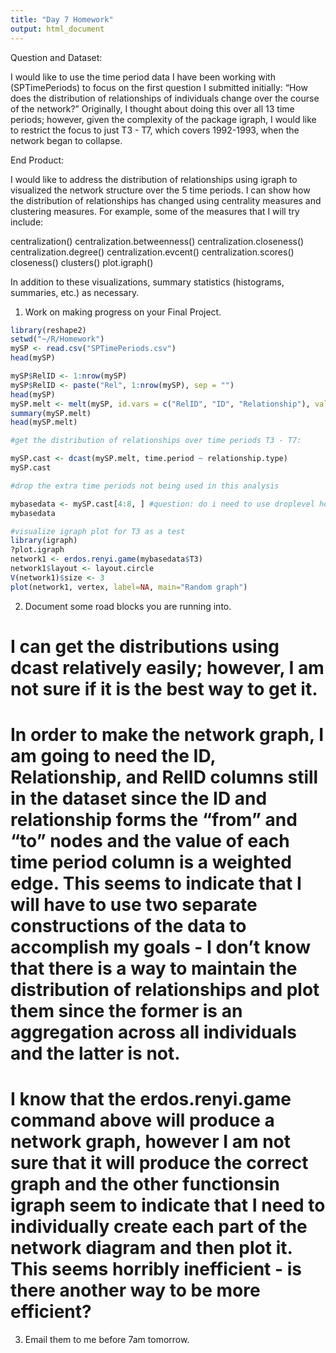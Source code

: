 ```yaml
---
title: "Day 7 Homework"
output: html_document
---
```

Question and Dataset:

I would like to use the time period data I have been working with (SPTimePeriods) to focus on the first question I submitted initially: "How does the distribution of relationships of individuals change over the course of the network?" Originally, I thought about doing this over all 13 time periods; however, given the complexity of the package igraph, I would like to restrict the focus to just T3 - T7, which covers 1992-1993, when the network began to collapse. 

End Product:

I would like to address the distribution of relationships using igraph to visualized the network structure over the 5 time periods. I can show how the distribution of relationships has changed using centrality measures and clustering measures. For example, some of the measures that I will try include:

centralization()
centralization.betweenness()
centralization.closeness()
centralization.degree()
centralization.evcent()
centralization.scores()
closeness()
clusters()
plot.igraph()

In addition to these visualizations, summary statistics (histograms, summaries, etc.) as necessary.


1. Work on making progress on your Final Project.

```r

library(reshape2)
setwd("~/R/Homework")
mySP <- read.csv("SPTimePeriods.csv")
head(mySP)

mySP$RelID <- 1:nrow(mySP)
mySP$RelID <- paste("Rel", 1:nrow(mySP), sep = "")
head(mySP)
mySP.melt <- melt(mySP, id.vars = c("RelID", "ID", "Relationship"), value.name = "relationship.type", variable.name = "time.period")
summary(mySP.melt)
head(mySP.melt)

#get the distribution of relationships over time periods T3 - T7:

mySP.cast <- dcast(mySP.melt, time.period ~ relationship.type)
mySP.cast

#drop the extra time periods not being used in this analysis

mybasedata <- mySP.cast[4:8, ] #question: do i need to use droplevel here instead?
mybasedata

#visualize igraph plot for T3 as a test
library(igraph)
?plot.igraph
network1 <- erdos.renyi.game(mybasedata$T3)
network1$layout <- layout.circle
V(network1)$size <- 3
plot(network1, vertex, label=NA, main="Random graph")

```

2. Document some road blocks you are running into.

# I can get the distributions using dcast relatively easily; however, I am not sure if it is the best way to get it. 

# In order to make the network graph, I am going to need the ID, Relationship, and RelID columns still in the dataset since the ID and relationship forms the "from" and "to" nodes and the value of each time period column is a weighted edge. This seems to indicate that I will have to use two separate constructions of the data to accomplish my goals - I don't know that there is a way to maintain the distribution of relationships and plot them since the former is an aggregation across all individuals and the latter is not.

# I know that the erdos.renyi.game command above will produce a network graph, however I am not sure that it will produce the correct graph and the other functionsin igraph seem to indicate that I need to individually create each part of the network diagram and then plot it. This seems horribly inefficient - is there another way to be more efficient?

3. Email them to me before 7am tomorrow.